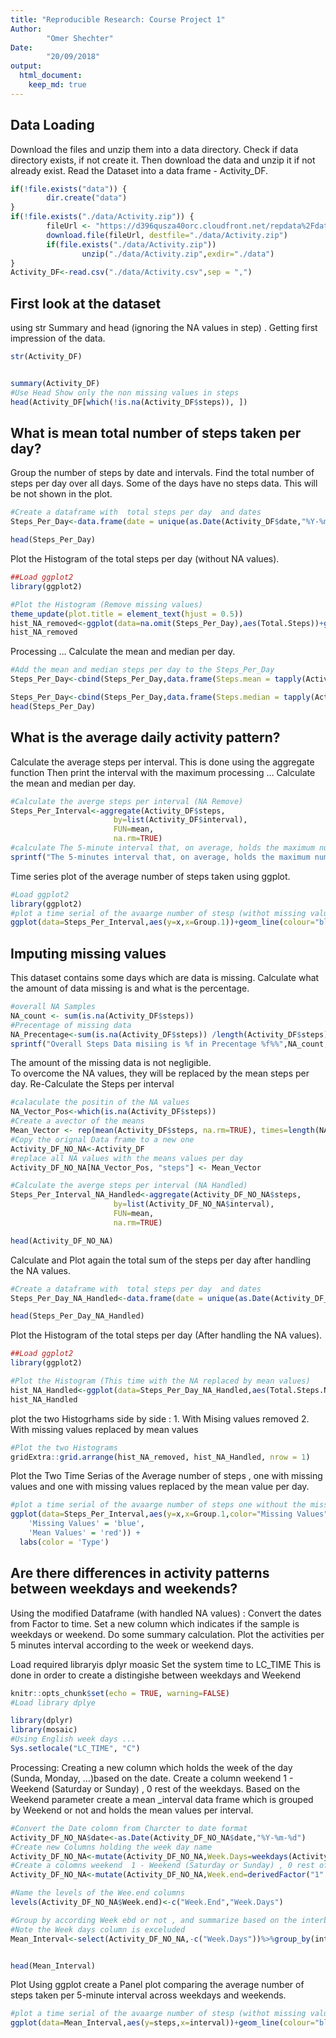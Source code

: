 ```yaml
---
title: "Reproducible Research: Course Project 1"
Author:
        "Omer Shechter"
Date:
        "20/09/2018"
output: 
  html_document:
    keep_md: true
---
```

## Data Loading
Download the files and unzip them into a data directory. 
Check if data directory exists, if not create it.
Then download the data and unzip it if not already exist.
Read the Dataset into a data frame - Activity_DF.
```r
if(!file.exists("data")) {  
        dir.create("data")  
}  
if(!file.exists("./data/Activity.zip")) {  
        fileUrl <- "https://d396qusza40orc.cloudfront.net/repdata%2Fdata%2Factivity.zip"  
        download.file(fileUrl, destfile="./data/Activity.zip")  
        if(file.exists("./data/Activity.zip"))   
                unzip("./data/Activity.zip",exdir="./data")  
}
Activity_DF<-read.csv("./data/Activity.csv",sep = ",")
```


## First look at the dataset 
using str  Summary and head (ignoring the NA values in step) .
Getting first impression of the data.
```r
str(Activity_DF)


summary(Activity_DF)
#Use Head Show only the non missing values in steps 
head(Activity_DF[which(!is.na(Activity_DF$steps)), ])
```


## What is mean total number of steps taken per day?


Group the number of steps by date and intervals. 
Find the total number of steps per day over all days. Some of the days have no steps data. 
This will be not shown in the plot.
```r
#Create a dataframe with  total steps per day  and dates
Steps_Per_Day<-data.frame(date = unique(as.Date(Activity_DF$date,"%Y-%m-%d")), Total.Steps = tapply(Activity_DF$steps,as.Date(Activity_DF$date,"%Y-%m-%d"),sum))

head(Steps_Per_Day)
```

Plot the Histogram of the total steps per day (without NA values).
```r
##Load ggplot2
library(ggplot2)

#Plot the Histogram (Remove missing values)
theme_update(plot.title = element_text(hjust = 0.5))
hist_NA_removed<-ggplot(data=na.omit(Steps_Per_Day),aes(Total.Steps))+geom_histogram(bins=10,colour='black', fill='red',binwidth = 900)+ggtitle("Histogram \n Total Steps per day (NA Removed)")+labs(x = "Steps",y = "Count")
hist_NA_removed

```

Processing ...
Calculate the mean and median per day.
```r
#Add the mean and median steps per day to the Steps_Per_Day
Steps_Per_Day<-cbind(Steps_Per_Day,data.frame(Steps.mean = tapply(Activity_DF$steps,as.Date(Activity_DF$date,"%Y-%m-%d"),mean)))

Steps_Per_Day<-cbind(Steps_Per_Day,data.frame(Steps.median = tapply(Activity_DF$steps,as.Date(Activity_DF$date,"%Y-%m-%d"),median)))
head(Steps_Per_Day)

```

## What is the average daily activity pattern?

Calculate the average steps per interval.
This is done using the aggregate function 
Then print the interval with the maximum processing ...
Calculate the mean and median per day.
```r
#Calculate the averge steps per interval (NA Remove)
Steps_Per_Interval<-aggregate(Activity_DF$steps, 
                       by=list(Activity_DF$interval), 
                       FUN=mean, 
                       na.rm=TRUE)
#calculate The 5-minute interval that, on average, holds the maximum number of steps
sprintf("The 5-minutes interval that, on average, holds the maximum number of steps is: %i",Steps_Per_Interval[which.max(Steps_Per_Interval$x), ]$Group.1)


```

Time series plot of the average number of steps taken using ggplot. 
```r
#Load ggplot2
library(ggplot2)
#plot a time serial of the avaarge number of stesp (withot missing values)
ggplot(data=Steps_Per_Interval,aes(y=x,x=Group.1))+geom_line(colour="blue",size=1)+labs(y="Avarage number of steps",x = "Interval in minutes", title = "Time series of the average number of steps taken (NA Removed)")

```



## Imputing missing values
This dataset contains some days which are data is missing.
Calculate what the amount of data missing is and what is the percentage.
```r
#overall NA Samples
NA_count <- sum(is.na(Activity_DF$steps))
#Precentage of missing data 
NA_Precentage<-sum(is.na(Activity_DF$steps)) /length(Activity_DF$steps) * 100
sprintf("Overall Steps Data misiing is %f in Precentage %f%%",NA_count,NA_Precentage)
```

The amount of the missing data is not negligible.  
To overcome the NA values, they will be replaced by the mean steps per day.
Re-Calculate the Steps per interval 
```r
#calaculate the positin of the NA values 
NA_Vector_Pos<-which(is.na(Activity_DF$steps))
#Create a avector of the means
Mean_Vector <- rep(mean(Activity_DF$steps, na.rm=TRUE), times=length(NA_Vector_Pos))
#Copy the orignal Data frame to a new one
Activity_DF_NO_NA<-Activity_DF
#replace all NA values with the means values per day 
Activity_DF_NO_NA[NA_Vector_Pos, "steps"] <- Mean_Vector

#Calculate the averge steps per interval (NA Handled)
Steps_Per_Interval_NA_Handled<-aggregate(Activity_DF_NO_NA$steps, 
                       by=list(Activity_DF_NO_NA$interval), 
                       FUN=mean, 
                       na.rm=TRUE)

head(Activity_DF_NO_NA)


```


Calculate and Plot again the total sum of the steps per day after handling the NA values. 
```r
#Create a dataframe with  total steps per day  and dates
Steps_Per_Day_NA_Handled<-data.frame(date = unique(as.Date(Activity_DF_NO_NA$date,"%Y-%m-%d")), Total.Steps.NA.Handled = tapply(Activity_DF_NO_NA$steps,as.Date(Activity_DF$date,"%Y-%m-%d"),sum))

head(Steps_Per_Day_NA_Handled)
```

Plot the Histogram of the total steps per day (After handling the NA values).
```r
##Load ggplot2
library(ggplot2)

#Plot the Histogram (This time with the NA replaced by mean values)
hist_NA_Handled<-ggplot(data=Steps_Per_Day_NA_Handled,aes(Total.Steps.NA.Handled))+geom_histogram(bins=10,colour='black', fill='red',binwidth = 900)+ggtitle("Histogram \nTotal Steps per day (NA Handled)")+labs(x = "Steps",y = "Count")
hist_NA_Handled
```


plot the two Histogrhams side by side : 
1. With Mising values removed 
2. With missing values replaced by mean values 
```r
#Plot the two Histograms
gridExtra::grid.arrange(hist_NA_removed, hist_NA_Handled, nrow = 1)
```





Plot the Two Time Serias of the Average number of steps , one with missing values and one with 
missing values replaced by the mean value per day.
```r
#plot a time serial of the avaarge number of steps one without the missing values and one with the mean value filling the mising values 
ggplot(data=Steps_Per_Interval,aes(y=x,x=Group.1,color="Missing Values"))+geom_line(size=1)+labs(y="Avarage number of steps",x = "Interval in minutes", title = "Time series of the average number of steps taken")+geom_line(data=Steps_Per_Interval_NA_Handled,aes(y=x,x=Group.1,color="Mean Values"),size=1)+scale_color_manual(values = c(
    'Missing Values' = 'blue',
    'Mean Values' = 'red')) +
  labs(color = 'Type')
```


## Are there differences in activity patterns between weekdays and weekends?
Using the modified Dataframe (with handled NA values) : 
Convert the dates from Factor to time.
Set a new column which indicates if the sample is weekdays or weekend.
Do some summary calculation. 
Plot the activities per 5 minutes interval according to the week or weekend days.

Load required libraryis 
dplyr
moasic
Set the system time to LC_TIME 
This is done in order to create a distingishe between weekdays and Weekend
```r
knitr::opts_chunk$set(echo = TRUE, warning=FALSE)
#Load library dplye

library(dplyr)
library(mosaic)
#Using English week days ...
Sys.setlocale("LC_TIME", "C")
```

Processing:
Creating a new column which holds the week of the day (Sunda, Monday, ...)based on the date.
Create a column weekend  1 - Weekend (Saturday or Sunday) , 0 rest of the weekdays. 
Based on the Weekend parameter create a mean _interval data frame which is grouped by Weekend or not 
and holds the mean values per interval.
```r
#Convert the Date colomn from Charcter to date format
Activity_DF_NO_NA$date<-as.Date(Activity_DF_NO_NA$date,"%Y-%m-%d")
#Create new Columns holding the week day name
Activity_DF_NO_NA<-mutate(Activity_DF_NO_NA,Week.Days=weekdays(Activity_DF_NO_NA$date))
#Create a colomns weekend  1 - Weekend (Saturday or Sunday) , 0 rest of the week days 
Activity_DF_NO_NA<-mutate(Activity_DF_NO_NA,Week.end=derivedFactor("1" = (Activity_DF_NO_NA$Week.Days == "Sunday") | Activity_DF_NO_NA$Week.Days == "Saturday",.default = 0))

#Name the levels of the Wee.end columns
levels(Activity_DF_NO_NA$Week.end)<-c("Week.End","Week.Days")

#Group by according Week ebd or not , and summarize based on the interbval 
#Note the Week days column is exceluded 
Mean_Interval<-select(Activity_DF_NO_NA,-c("Week.Days"))%>%group_by(interval,Week.end)%>%summarise_all(funs(mean))


head(Mean_Interval)

```

Plot
Using ggplot create a Panel plot comparing the average number of steps taken per 5-minute interval across weekdays and weekends.
```r
#plot a time serial of the avaarge number of stesp (withot missing values)
ggplot(data=Mean_Interval,aes(y=steps,x=interval))+geom_line(colour="blue",size=1)+labs(y="Avarage number of steps",x = "Interval in minutes", title = "Time series of the average number of steps taken \n  Split according to weekends or regular weekdays")+facet_grid(. ~ Week.end)

```


